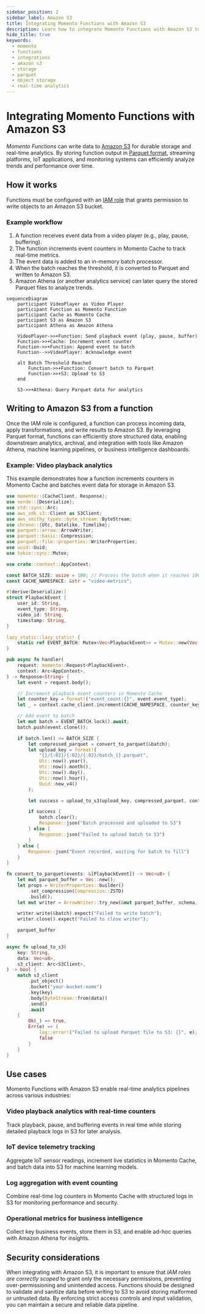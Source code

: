 ```yaml
---
sidebar_position: 2
sidebar_label: Amazon S3
title: Integrating Momento Functions with Amazon S3
description: Learn how to integrate Momento Functions with Amazon S3 to store, process, and analyze data in real time.
hide_title: true
keywords:
  - momento
  - functions
  - integrations
  - amazon s3
  - storage
  - parquet
  - object storage
  - real-time analytics
---
```


# Integrating Momento Functions with Amazon S3
*Momento Functions* can write data to [Amazon S3](https://aws.amazon.com/s3/) for durable storage and real-time analytics. By storing function output in [Parquet format](https://parquet.apache.org/docs/overview/), streaming platforms, IoT applications, and monitoring systems can efficiently analyze trends and performance over time.

## How it works
Functions must be configured with an [IAM role](/functions/authentication/aws-role-delegation) that grants permission to write objects to an Amazon S3 bucket.

### Example workflow
1. A function receives event data from a video player (e.g., play, pause, buffering).
2. The function increments event counters in Momento Cache to track real-time metrics.
3. The event data is added to an in-memory batch processor.
4. When the batch reaches the threshold, it is converted to Parquet and written to Amazon S3.
5. Amazon Athena (or another analytics service) can later query the stored Parquet files to analyze trends.

```mermaid
sequenceDiagram
    participant VideoPlayer as Video Player
    participant Function as Momento Function
    participant Cache as Momento Cache
    participant S3 as Amazon S3
    participant Athena as Amazon Athena

    VideoPlayer->>+Function: Send playback event (play, pause, buffer)
    Function->>+Cache: Increment event counter
    Function->>+Function: Append event to batch
    Function-->>VideoPlayer: Acknowledge event

    alt Batch Threshold Reached
        Function->>+Function: Convert batch to Parquet
        Function->>+S3: Upload to S3
    end

    S3->>+Athena: Query Parquet data for analytics
```

## Writing to Amazon S3 from a function
Once the IAM role is configured, a function can process incoming data, apply transformations, and write results to Amazon S3. By leveraging Parquet format, functions can efficiently store structured data, enabling downstream analytics, archival, and integration with tools like Amazon Athena, machine learning pipelines, or business intelligence dashboards.

### Example: Video playback analytics
This example demonstrates how a function increments counters in Momento Cache and batches event data for storage in Amazon S3.

```rust
use momento::{CacheClient, Response};
use serde::{Deserialize};
use std::sync::Arc;
use aws_sdk_s3::Client as S3Client;
use aws_smithy_types::byte_stream::ByteStream;
use chrono::{Utc, Datelike, Timelike};
use parquet::arrow::ArrowWriter;
use parquet::basic::Compression;
use parquet::file::properties::WriterProperties;
use uuid::Uuid;
use tokio::sync::Mutex;

use crate::context::AppContext;

const BATCH_SIZE: usize = 100; // Process the batch when it reaches 100 events
const CACHE_NAMESPACE: &str = "video-metrics";

#[derive(Deserialize)]
struct PlaybackEvent {
    user_id: String,
    event_type: String,
    video_id: String,
    timestamp: String,
}

lazy_static::lazy_static! {
    static ref EVENT_BATCH: Mutex<Vec<PlaybackEvent>> = Mutex::new(Vec::new());
}

pub async fn handler(
    request: momento::Request<PlaybackEvent>,
    context: Arc<AppContext>,
) -> Response<String> {
    let event = request.body();

    // Increment playback event counters in Momento Cache
    let counter_key = format!("event_count:{}", event.event_type);
    let _ = context.cache_client.increment(CACHE_NAMESPACE, counter_key, 1).await;

    // Add event to batch
    let mut batch = EVENT_BATCH.lock().await;
    batch.push(event.clone());

    if batch.len() >= BATCH_SIZE {
        let compressed_parquet = convert_to_parquet(&batch);
        let upload_key = format!(
            "{}/{:02}/{:02}/{:02}/batch_{}.parquet",
            Utc::now().year(),
            Utc::now().month(),
            Utc::now().day(),
            Utc::now().hour(),
            Uuid::new_v4()
        );

        let success = upload_to_s3(upload_key, compressed_parquet, context.s3_client.clone()).await;

        if success {
            batch.clear();
            Response::json("Batch processed and uploaded to S3")
        } else {
            Response::json("Failed to upload batch to S3")
        }
    } else {
        Response::json("Event recorded, waiting for batch to fill")
    }
}

fn convert_to_parquet(events: &[PlaybackEvent]) -> Vec<u8> {
    let mut parquet_buffer = Vec::new();
    let props = WriterProperties::builder()
        .set_compression(Compression::ZSTD)
        .build();
    let mut writer = ArrowWriter::try_new(&mut parquet_buffer, schema, Some(props)).unwrap();

    writer.write(&batch).expect("Failed to write batch");
    writer.close().expect("Failed to close writer");

    parquet_buffer
}

async fn upload_to_s3(
    key: String,
    data: Vec<u8>,
    s3_client: Arc<S3Client>,
) -> bool {
    match s3_client
        .put_object()
        .bucket("your-bucket-name")
        .key(key)
        .body(ByteStream::from(data))
        .send()
        .await
    {
        Ok(_) => true,
        Err(e) => {
            log::error!("Failed to upload Parquet file to S3: {}", e);
            false
        }
    }
}
```

## Use cases
Momento Functions with Amazon S3 enable real-time analytics pipelines across various industries:

### Video playback analytics with real-time counters
Track playback, pause, and buffering events in real time while storing detailed playback logs in S3 for later analysis.

### IoT device telemetry tracking
Aggregate IoT sensor readings, increment live statistics in Momento Cache, and batch data into S3 for machine learning models.

### Log aggregation with event counting
Combine real-time log counters in Momento Cache with structured logs in S3 for monitoring performance and security.

### Operational metrics for business intelligence
Collect key business events, store them in S3, and enable ad-hoc queries with Amazon Athena for insights.

## Security considerations
When integrating with Amazon S3, it is important to ensure that *IAM roles are correctly scoped* to grant only the necessary permissions, preventing over-permissioning and unintended access. Functions should be designed to validate and sanitize data before writing to S3 to avoid storing malformed or untrusted data. By enforcing strict access controls and input validation, you can maintain a secure and reliable data pipeline.
